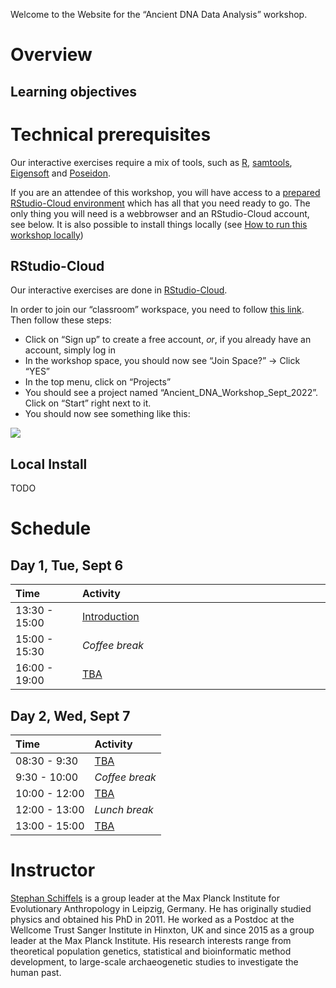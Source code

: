 Welcome to the Website for the "Ancient DNA Data Analysis" workshop.

# Overview

## Learning objectives

# Technical prerequisites

Our interactive exercises require a mix of tools, such as [R](), [samtools](), [Eigensoft]() and [Poseidon]().

If you are an attendee of this workshop, you will have access to a [prepared RStudio-Cloud environment](#rstudio-cloud) which has all that you need ready to go. The only thing you will need is a webbrowser and an RStudio-Cloud account, see below. It is also possible to install things locally (see [How to run this workshop locally](#local-install))

## RStudio-Cloud

Our interactive exercises are done in [RStudio-Cloud](https://cloud.rstudio.com). 

In order to join our "classroom" workspace, you need to follow [this link](). Then follow these steps:

- Click on "Sign up" to create a free account, _or_, if you already have an account, simply log in
- In the workshop space, you should now see "Join Space?" -> Click "YES"
- In the top menu, click on "Projects"
- You should see a project named "Ancient_DNA_Workshop_Sept_2022". Click on "Start" right next to it.
- You should now see something like this:

![](website_images/rstudio-cloud-fresh-login.png)



## Local Install
TODO

# Schedule

## Day 1, Tue, Sept 6

| Time          | Activity                                              |
|:--------------|:------------------------------------------------------|
| 13:30 - 15:00 | [Introduction](presentations/01_Intro.html)                                |
| 15:00 - 15:30 | *Coffee break*                                        |
| 16:00 - 19:00 | [TBA]()                           |

## Day 2, Wed, Sept 7

| Time          | Activity                         |
|:--------------|:---------------------------------|
| 08:30 - 9:30 | [TBA]()                     |
| 9:30 - 10:00 | *Coffee break*                   |
| 10:00 - 12:00 | [TBA]()                          |
| 12:00 - 13:00 | *Lunch break*                    |
| 13:00 - 15:00 | [TBA]()  |


# Instructor

[Stephan Schiffels](https://www.eva.mpg.de/archaeogenetics/staff/stephan-schiffels) is a group leader at the Max Planck Institute for Evolutionary Anthropology in Leipzig, Germany. He has originally studied physics and obtained his PhD in 2011. He worked as a Postdoc at the Wellcome Trust Sanger Institute in Hinxton, UK and since 2015 as a group leader at the Max Planck Institute. His research interests range from theoretical population genetics, statistical and bioinformatic method development, to large-scale archaeogenetic studies to investigate the human past.